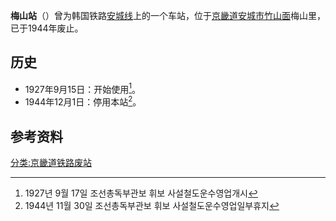 {{朝鮮半島車站資訊
|公司色 = black
|文字色 = 
|站名 = 梅山站
|圖片 = 
|pxl = 
|圖片說明 =
|前一站 = [[竹山邑內站|竹山邑內]]
|前一站距離 = 3.2
|後一站距離 = 4.7
|後一站 = [[注川站|注川]]
|諺文 = 매산역
|朝鮮漢字 = 梅山驛
|文觀部式 = Maesan-yeok
|馬-賴式 = Maesan-yŏk
|副站名 = 
|車站編號 = 
|停站路線數 = 
|所屬公司 = [[朝鲜京南铁道株式会社|朝鲜京南铁道株式会社]]
|所屬路線 = [[安城线|安城线]]
|距離 = 51.2
|起點站 = [[天安站|天安]]
|所在地 =[[京畿道|京畿道]][[安城市_(京畿道)|安城市]][[竹山面|竹山面]]梅山里
|車站構造 = 地面车站
|月台配置 = 
|啟用年月日 = 1927年9月15日 
|廢站年月日 = 1944年12月1日
|上下車人次 = 
|統計年度 = 
|轉車 = 
|備註 = 
|全寬備註 = 
}}

'''梅山站'''（{{kor|諺=매산역|漢=梅山驛|羅=Maesan yeok|f=y}}）曾为韩国铁路[[安城线|安城线]]上的一个车站，位于[[京畿道|京畿道]][[安城市_(京畿道)|安城市]][[竹山面|竹山面]]梅山里，已于1944年废止。

== 历史 ==
*1927年9月15日：开始使用<ref>1927년 9월 17일 조선총독부관보 휘보 사설철도운수영업개시</ref>。
*1944年12月1日：停用本站<ref>1944년 11월 30일 조선총독부관보 휘보 사설철도운수영업일부휴지</ref>。

== 参考资料 ==
{{reflist}}

{{安城线}}

[[分类:京畿道铁路废站|分类:京畿道铁路废站]]